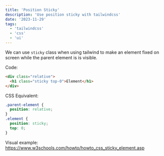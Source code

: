 ```yaml
---
title: 'Position Sticky'
description: 'Use position sticky with tailwindcss'
date: '2023-11-29'
tags:
  - 'tailwindcss'
  - 'css'
  - 'ui'
---
```


We can use `sticky` class when using tailwind to make an element fixed on screen while the parent element is is visible.

Code:
```html
<div class="relative">
  <h1 class="sticky top-0">Element</h1>
</div>
```

CSS Equivalent:
```css
.parent-element {
  position: relative;
}
.element {
  position: sticky;
  top: 0;
}
```

Visual example: https://www.w3schools.com/howto/howto_css_sticky_element.asp
